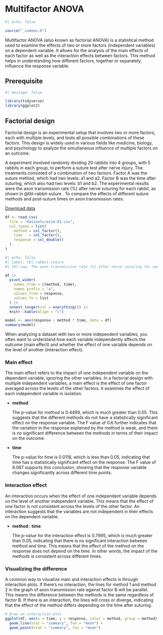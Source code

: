 # Multifactor ANOVA

```r
#| echo: false

source("_common.R")
```

Multifactor ANOVA (also known as factorial ANOVA) is a statistical method used to examine the effects of two or more factors (independent variables) on a dependent variable. It allows for the analysis of the main effects of each factor as well as the interaction effects between factors. This method helps in understanding how different factors, together or separately, influence the response variable.

## Prerequisite

```r
#| message: false

library(tidyverse)
library(ggplot2)
```

## Factorial design

Factorial design is an experimental setup that involves two or more factors, each with multiple levels, and tests all possible combinations of these factors. This design is widely used in various fields like medicine, biology, and psychology to analyze the simultaneous influence of multiple factors on an outcome.

::: example
A experiment involved randomly dividing 20 rabbits into 4 groups, with 5 rabbits in each group, to perform a suture test after nerve injury. The treatments consisted of a combination of two factors. Factor A was the suture method, which had two levels: a1 and a2. Factor B was the time after suturing, which also had two levels: b1 and b2. The experimental results were the axon transmission rate (%) after nerve suturing for each rabbit, as shown in @tbl-rabbit-suture . To compare the effects of different suture methods and post-suture times on axon transmission rates.
:::

<div>

<a href="datasets/ex14-01.csv" download="ex14-01.csv" class="btn btn-success"> <i class="bi bi-database-fill-down"></i> Download data </a>

</div>

```r
df <- read_csv(
  file = "datasets/ex14-01.csv",
  col_types = list(
    method = col_factor(),
    time   = col_factor(),
    response = col_double()
  )
) 
```

```r
#| echo: false
#| label: tbl-rabbit-suture
#| tbl-cap: The axon transmission rate (%) after nerve suturing for each rabbit

df |> 
  pivot_wider(
    names_from = c(method, time),
    names_prefix = "a",
    values_from = response,
    values_fn = list
  ) |> 
  unnest_longer(col = everything()) |> 
  knitr::kable(align = "c")
```

```r
model <- aov(response ~ method * time, data = df)
summary(model)
```

When analyzing a dataset with two or more independent variables, you often want to understand how each variable independently affects the outcome (main effect) and whether the effect of one variable depends on the level of another (interaction effect).

### Main effect

The main effect refers to the impact of one independent variable on the dependent variable, ignoring the other variables. In a factorial design with multiple independent variables, a main effect is the effect of one factor averaged across the levels of the other factors. It examines the effect of each independent variable in isolation.

-   **method**

    The p-value for method is 0.4499, which is much greater than 0.05. This suggests that the different methods do not have a statistically significant effect on the response variable. The F value of 0.6 further indicates that the variation in the response explained by the method is weak, and there is no significant difference between the methods in terms of their impact on the outcome.

-   **time**

    The p-value for time is 0.0118, which is less than 0.05, indicating that time has a statistically significant effect on the response. The F value of 8.067 supports this conclusion, showing that the response variable changes significantly across different time points.

### Interaction effect

An interaction occurs when the effect of one independent variable depends on the level of another independent variable. This means that the effect of one factor is not consistent across the levels of the other factor. An interaction suggests that the variables are not independent in their effects on the dependent variable.

-   **method : time**

    The p-value for the interaction effect is 0.7995, which is much greater than 0.05, indicating that there is no significant interaction between method and time. This means that the effect of the method on the response does not depend on the time. In other words, the impact of the methods is consistent across different times.

### Visualizing the difference

A common way to visualize main and interaction effects is through interaction plots. If there’s no interaction, the lines for method 1 and method 2 in the graph of axon transmission rate against factor B will be parallel. This means the difference between the methods is the same regardless of factor B. If there is an interaction, the lines will cross or diverge, indicating that the effect of the method differs depending on the time after suturing.

```r
# Draw an interaction plot
ggplot(df, aes(x = time, y = response, color = method, group = method)) +
  geom_line(stat = "summary", fun = "mean") +
  geom_point(stat = "summary", fun = "mean")
```
